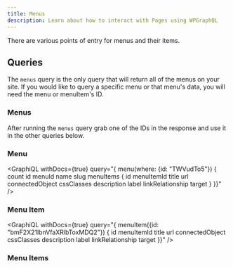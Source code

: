 ```yaml
---
title: Menus
description: Learn about how to interact with Pages using WPGraphQL
---
```



There are various points of entry for menus and their items. 

## Queries

The `menus` query is the only query that will return all of the menus on your site. If you would like to query a specific menu or that menu's data, you will need the menu or menuItem's ID.

### Menus

<GraphiQL query="{
  menus {
    nodes {
      id
      menuId
      menuItems {
        edges {
          node {
            id
            menuItemId
            title
            url
            connectedObject {
              __typename
            }
            cssClasses
            description
            label
            linkRelationship
            target
          }
        }
        nodes {
          id
          menuItemId
          title
          url
          connectedObject {
            __typename
          }
          cssClasses
          description
          label
          linkRelationship
          target
        }
      }
    }
  }}" />

After running the `menus` query grab one of the IDs in the response and use it in the other queries below.

### Menu

<GraphiQL withDocs={true} query="{
  menu(where: {id: "TWVudTo5"}) {
    count
    id
    menuId
    name
    slug
    menuItems {
      id
      menuItemId
      title
      url
      connectedObject
      cssClasses
      description
      label
      linkRelationship
      target
    }
  }}" />



### Menu Item

<GraphiQL withDocs={true} query="{
  menuItem({id: "bmF2X21lbnVfaXRlbToxMDQ2"}) {
    id
    menuItemId
    title
    url
    connectedObject
    cssClasses
    description
    label
    linkRelationship
    target
  }}" />

### Menu Items

<GraphiQL withDocs={true} query="{
  menuItems(where: {location: PRIMARY}){
    edges {
      node {
        id 
        menuItemId
        title
        url
        connectedObject {
          __typename
        }
        cssClasses
        description
        label
        linkRelationship
        target
      }
    }
    nodes {
      id
      menuItemId
      title
      url
      connectedObject {
        __typename
      }
      cssClasses
      description
      label
      linkRelationship
      target
    }
  }}" />
